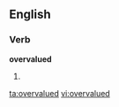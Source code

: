 
==English==

===Verb===
'''overvalued'''

# {{past of|[[overvalue]]}}

[[ta:overvalued]]
[[vi:overvalued]]